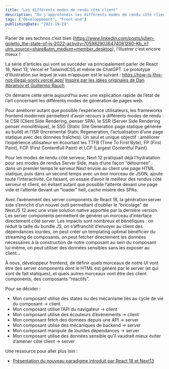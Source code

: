 ```yaml
---
title: "Les différents modes de rendu côté client"
description: "Où j'approfondis les différents modes de rendu côté client"
tags: ["Développement", "Front-end"]
publishingDate: "2021-10-29"
---
```


Parler de ses technos c’est bien (https://www.linkedin.com/posts/julien-goletto_the-state-of-js-2022-activity-7059829036474081280-Kb_n?utm_source=share&utm_medium=member_desktop), l’illustrer c’est encore mieux !

La série d’articles qui vont se succéder va principalement parler de React 18, Next 13, Vercel et TailwindCSS et même de ChatGPT.
Le prototype d’illustration sur lequel je vais m’appuyer est le suivant :
https://how-is-this-not-illegal-sooty.vercel.app/
[Inspiré par les idées originales de Dan Abramov et Guillermo Rauch](https://twitter.com/rauchg/status/1653448770766663680?s=20)

On démarre cette série aujourd’hui avec une explication rapide de l’état de l’art concernant les différents modes de génération de pages web.

Pour améliorer autant que possible l’expérience utilisateurs, les frameworks frontend modernes permettent d’avoir recours à différents modes de rendu : le CSR (Client Side Rendering, penser SPA), le SSR (Server Side Rendering penser monolithique), le SSG (Static Site Generation page statique générée au build) et l’ISR (Incremental Static Regeneration, l’actualisation d’une page statique avec des données fraîches).
Un seul et unique objectif : améliorer l’expérience utilisateur en écourtant les TTFB (Time To First Byte), FP (First Paint), FCP (First Contentfull Paint) et LCP (Largest Contentful Paint).

Pour les modes de rendu côté serveur, Next 12 pratiquait déjà l’hydratation pour ses modes de rendus Server Side, mais d’une façon “détournée” : dans un premier temps le serveur Next envoie au client une page HTML statique, puis dans un second temps avec un bon morceau de JSON, ajoute toute l’interactivité. Ce faisant, on essaie d’avoir le meilleur des rendus côté serveur et client, en évitant autant que possible l’attente devant une page vide et l’attente devant un “loader” hell, cache misère des SPAs.

Avec l’avènement des server components de React 18, la génération server side s’enrichit d’un nouvel outil permettant d’oublier le “bricolage” de NextJS 12 avec une vraie solution native apportée par la dernière version. Les server components permettent de générer un morceau d’interface directement côté server. Les impacts sont nombreux et bénéfiques : on réduit la taille du bundle JS, on s’affranchit d’envoyer au client des dépendances lourdes, on peut créer un templating optimal bénéficier du streaming de composants, on peut fetcher directement les données nécessaires à la construction de notre composant au sein du composant lui-même, on peut utiliser des données sensibles sans les exposer au client…

À nous, développeur frontend, de définir quels morceaux de notre UI vont être des server components dont le HTML est généré par le server (et qui sont de fait statiques), et quels autres morceaux vont être des client components, des composants “réactifs”. 

Pour se décider :

- Mon composant utilise des states ou des mécanisme liés au cycle de vie du composant → client
- Mon composant utilise l’API du navigateur → client
- Mon composant utilise des écouteurs d’événements → client
- Mon composant fetch des données depuis une API → server
- Mon composant utilise des mécaniques de backend → server
- Mon composant manipule de lourdes dépendances → server
- Mon composant utilise des données sensible qu’il vaudrait mieux éviter d’amener côté client → server

Une ressource pour aller plus loin :

- [Présentation du nouveau paradigme introduit par React 18 et Next13](https://nextjs.org/docs/getting-started/react-essentials)